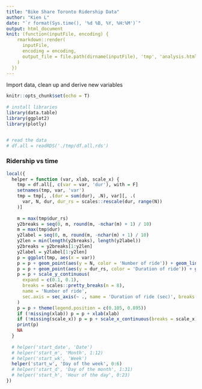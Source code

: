 ```yaml
---
title: "Bike Share Toronto Ridership Data"
author: "Kien L"
date: "`r format(Sys.time(), '%d %B, %Y, %H:%M')`"
output: html_document
knit: (function(inputFile, encoding) {
    rmarkdown::render(
      inputFile,
      encoding = encoding,
      output_file = file.path(dirname(inputFile), 'tmp', 'analysis.html')
    )
  })
---
```


Import data, clean up and derive new variables


```r
knitr::opts_chunk$set(echo = T)
 
# install libraries
library(data.table)
library(ggplot2)
library(plotly)


# read the data
# df.all = readRDS('./tmp/df.all.rds')
```


### Ridership vs time
```r

local({
  helper = function (var, xlab, scale_x) {
    tmp = df.all[, c(var = var, 'dur'), with = F]
    setnames(tmp, var, 'var')
    tmp = tmp[, .(dur = sum(dur), .N), var][, .(
      var, N, dur, dur_rs = scales::rescale(dur, range(N))
    )]
    
    m = max(tmp$dur_rs)
    y2breaks = seq(0, m, round(m, -nchar(m) + 1) / 10)
    m = max(tmp$dur)
    y2label = seq(0, m, round(m, -nchar(m) + 1) / 10)
    y2len = min(length(y2breaks), length(y2label))
    y2breaks = y2breaks[1:y2len]
    y2label = y2label[1:y2len]
    p = ggplot(tmp, aes(x = var))
    p = p + geom_point(aes(y = N, color = 'Number of ride')) + geom_line(aes(y = N, color = 'Number of ride'))
    p = p + geom_point(aes(y = dur_rs, color = 'Duration of ride')) + geom_line(aes(y = dur_rs, color = 'Duration of ride'))
    p = p + scale_y_continuous(
      expand = c(0.1, 0.1),
      breaks = scales::pretty_breaks(n = 8),
      name = 'Number of ride',
      sec.axis = sec_axis(~ ., name = 'Duration of ride (sec)', breaks = y2breaks, labels = y2label)
    )
    p = p + theme(legend.position = c(0.105, 0.895))
    if (!missing(xlab)) p = p + xlab(xlab)
    if (!missing(scale_x)) p = p + scale_x_continuous(breaks = scale_x)
    print(p)
    NA
  }
  
  # helper('start_date', 'Date')
  # helper('start_m', 'Month', 1:12)
  # helper('start_wk', 'Week')
  helper('start_w', 'Day of the week', 0:6)
  # helper('start_d', 'Day of the month', 1:31)
  # helper('start_h', 'Hour of the day', 0:23)
})

```